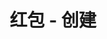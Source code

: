 ---
title: '红包 - 创建'
openapi: '/cn/api-reference/openapi-cn.json POST /v1/redpacket/{chain}/create'
---
